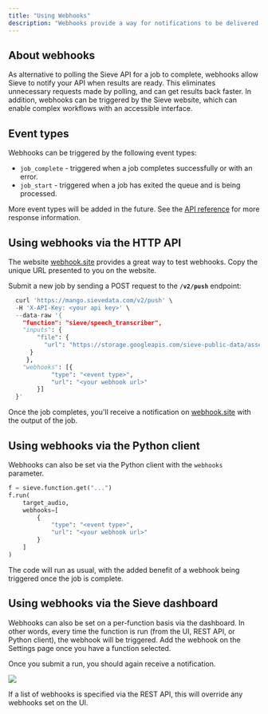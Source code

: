 ```yaml
---
title: "Using Webhooks"
description: "Webhooks provide a way for notifications to be delivered to an external web server when a Sieve job completes."
---
```


## **About webhooks**

As alternative to polling the Sieve API for a job to complete, webhooks allow Sieve to notify your API when results are ready. This eliminates unnecessary requests made by polling, and can get results back faster. In addition, webhooks can be triggered by the Sieve website, which can enable complex workflows with an accessible interface.

## **Event types**

Webhooks can be triggered by the following event types:

- `job_complete` - triggered when a job completes successfully or with an error.
- `job_start` - triggered when a job has exited the queue and is being processed.

More event types will be added in the future. See the [API reference](/reference-v2/api/webhook) for more response information.

## **Using webhooks via the HTTP API**

The website [webhook.site](https://webhook.site/) provides a great way to test webhooks. Copy the unique URL presented to you on the website.

Submit a new job by sending a POST request to the **`/v2/push`** endpoint:

```python
  curl 'https://mango.sievedata.com/v2/push' \
  -H 'X-API-Key: <your api key>' \
  --data-raw '{
    "function": "sieve/speech_transcriber",
    "inputs": {
        "file": {
          "url": "https://storage.googleapis.com/sieve-public-data/assets/dub.m4a"
      }
     },
    "webhooks": [{
            "type": "<event type>",
            "url": "<your webhook url>"
        }]
  }'
```

Once the job completes, you'll receive a notification on [webhook.site](https://webhook.site/) with the output of the job.

## **Using webhooks via the Python client**

Webhooks can also be set via the Python client with the `webhooks` parameter.

```python
f = sieve.function.get("...")
f.run(
    target_audio,
    webhooks=[
        {
            "type": "<event type>",
            "url": "<your webhook url>"
        }
    ]
)
```

The code will run as usual, with the added benefit of a webhook being triggered once the job is complete.

## **Using webhooks via the Sieve dashboard**

Webhooks can also be set on a per-function basis via the dashboard. In other words, every time the function is run (from the UI, REST API, or Python client), the webhook will be triggered. Add the webhook on the Settings page once you have a function selected.

Once you submit a run, you should again receive a notification.

![](https://storage.googleapis.com/sieve-public-data/assets/webhooks.png)

 <Warning>If a list of webhooks is specified via the REST API, this will override any webhooks set on the UI.</Warning>
